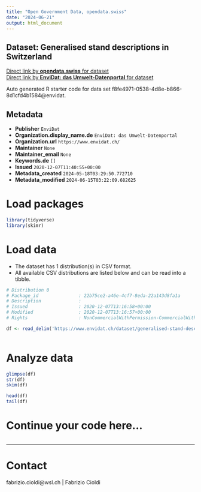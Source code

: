 ```yaml
---
title: "Open Government Data, opendata.swiss"
date: "2024-06-21"
output: html_document
---
```


## Dataset: Generalised stand descriptions in Switzerland



[Direct link by **opendata.swiss** for dataset](https://opendata.swiss/de/dataset/generalised-stand-descriptions-in-switzerland)<br>
[Direct link by **EnviDat: das Umwelt-Datenportal** for dataset](https://www.envidat.ch/#/metadata/generalised-stand-descriptions-within-the-swiss-nfi)

Auto generated R starter code for data set f8fe4971-0538-4d8e-b866-8d1cfd4b1584@envidat.

## Metadata

- **Publisher** `EnviDat`
- **Organization.display_name.de** `EnviDat: das Umwelt-Datenportal`
- **Organization.url** `https://www.envidat.ch/`
- **Maintainer** `None`
- **Maintainer_email** `None`
- **Keywords.de** `[]`
- **Issued** `2020-12-07T11:40:55+00:00`
- **Metadata_created** `2024-05-18T03:29:50.772710`
- **Metadata_modified** `2024-06-15T03:22:09.682625`


# Load packages

```r

library(tidyverse)
library(skimr)

```

# Load data

-   The dataset has 1 distribution(s) in CSV format.
-   All available CSV distributions are listed below and can be read into a tibble.

```r

# Distribution 0
# Package_id               : 22b75ce2-a46e-4cf7-8eda-22a143d8fa1a
# Description              : 
# Issued                   : 2020-12-07T13:16:58+00:00
# Modified                 : 2020-12-07T13:16:57+00:00
# Rights                   : NonCommercialWithPermission-CommercialWithPermission-ReferenceRequired

df <- read_delim('https://www.envidat.ch/dataset/generalised-stand-descriptions-within-the-swiss-nfi/resource/2e6a5bbe-6836-47b2-86bb-be16ba2fe81e')



```

# Analyze data

```r

glimpse(df)
str(df)
skim(df)

head(df)
tail(df)

```

# Continue your code here...

```r

```

------------------------------------------------------------------------

# Contact

fabrizio.cioldi@wsl.ch | Fabrizio Cioldi
